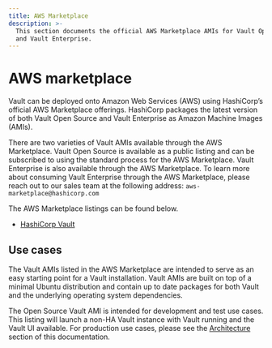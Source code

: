 ```yaml
---
title: AWS Marketplace
description: >-
  This section documents the official AWS Marketplace AMIs for Vault Open Source
  and Vault Enterprise.
---
```

# AWS marketplace

Vault can be deployed onto Amazon Web Services (AWS) using HashiCorp’s official AWS Marketplace offerings. HashiCorp packages the latest version of both Vault Open Source and Vault Enterprise as Amazon Machine Images (AMIs).

There are two varieties of Vault AMIs available through the AWS Marketplace. Vault Open Source is available as a public listing and can be subscribed to using the standard process for the AWS Marketplace. Vault Enterprise is also available through the AWS Marketplace. To learn more about consuming Vault Enterprise through the AWS Marketplace, please reach out to our sales team at the following address: `aws-marketplace@hashicorp.com`

The AWS Marketplace listings can be found below.

- [HashiCorp Vault](http://aws.amazon.com/marketplace/pp/B07YLYPLYB)

## Use cases

The Vault AMIs listed in the AWS Marketplace are intended to serve as an easy starting point for a Vault installation. Vault AMIs are built on top of a minimal Ubuntu distribution and contain up to date packages for both Vault and the underlying operating system dependencies.

The Open Source Vault AMI is intended for development and test use cases. This listing will launch a non-HA Vault instance with Vault running and the Vault UI available. For production use cases, please see the [Architecture](/vault/docs/platform/aws/run#architecture) section of this documentation.
